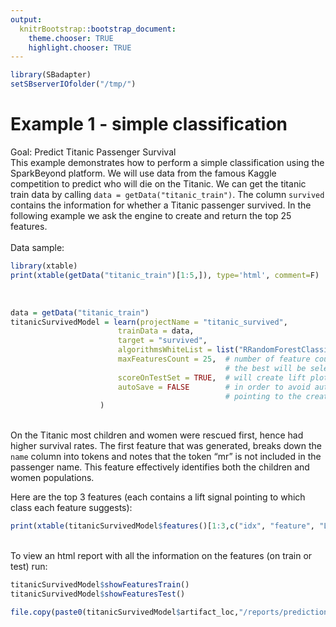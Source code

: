 ```yaml
---
output:
  knitrBootstrap::bootstrap_document:
    theme.chooser: TRUE
    highlight.chooser: TRUE
---
```


<!--
%\VignetteEngine{knitr::rmarkdown}
%\VignetteIndexEntry{Example 1}
%\VignetteDepends{xtable}
-->

```r
library(SBadapter)
setSBserverIOfolder("/tmp/")
```
  
# Example 1 - simple classification#    
Goal: Predict Titanic Passenger Survival
<br>
This example demonstrates how to perform a simple classification using the SparkBeyond platform.
We will use data from the famous Kaggle competition to predict who will die on the Titanic.
We can get the titanic train data by calling `data = getData("titanic_train")`. The column `survived` contains the information for whether a Titanic passenger survived.
In the following example we ask the engine to create and return the top 25 features.  
<br>
Data sample:
```r
library(xtable)
print(xtable(getData("titanic_train")[1:5,]), type='html', comment=F)
```
<br>
```r
data = getData("titanic_train")
titanicSurvivedModel = learn(projectName = "titanic_survived",
                        trainData = data,
                        target = "survived",
                        algorithmsWhiteList = list("RRandomForestClassifier"),  
                        maxFeaturesCount = 25,  # number of feature counts to check (if a list is provided
                                                # the best will be selected using cross validation)
                        scoreOnTestSet = TRUE,  # will create lift plots and prediction table 
                        autoSave = FALSE        # in order to avoid automatically creating a local object 
                                                # pointing to the created model
                    )
```
<br>
On the Titanic most children and women were rescued first, hence had higher survival rates.
The first feature that was generated, breaks down the `name` column into tokens and notes that the token "mr" is not included in the passenger name. This feature effectively identifies both the children and women populations.

Here are the top 3 features (each contains a lift signal pointing to which class each feature suggests):
```r
print(xtable(titanicSurvivedModel$features()[1:3,c("idx", "feature", "Lift.0", "Lift.1")]), type='html', comment=F)
```
<br>
To view an html report with all the information on the features (on train or test) run:
```r
titanicSurvivedModel$showFeaturesTrain()
titanicSurvivedModel$showFeaturesTest()
```
  

```r
file.copy(paste0(titanicSurvivedModel$artifact_loc,"/reports/predictions/test/Lift_plot_survived_1.html"), getwd()) 
```
<!-- 
need to find a way to link it to "/Library/Frameworks/R.framework/Versions/3.1/Resources/library/SBadapter/extdata/" or externally (amazon?) or generate equivalent figure
<iframe width="400" height="400" src="./Lift_plot_survived_1.html" frameborder="0" seamless></iframe>
-->
